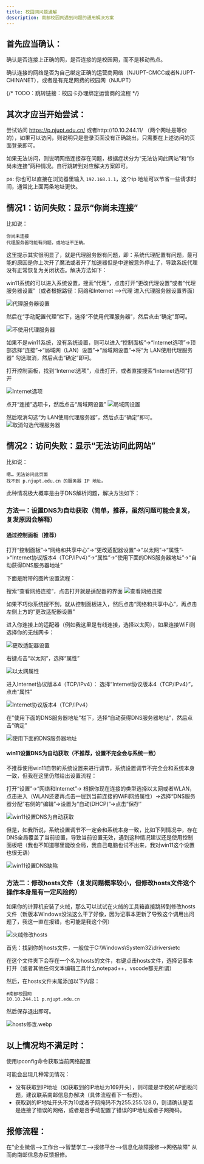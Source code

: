 ```yaml
---
title: 校园网问题通解
description: 南邮校园网遇到问题的通用解决方案
---
```



## 首先应当确认：

确认是否连接上正确的网，是否连接的是校园网，而不是移动热点。

确认连接的网络是否为自己绑定正确的运营商网络（NJUPT-CMCC或者NJUPT-CHINANET），或者是有充足网费的校园网（NJUPT）

{/* TODO：跳转链接：校园卡办理绑定运营商的流程 */}

## 其次才应当开始尝试：

尝试访问 https://p.njupt.edu.cn/ 或者http://10.10.244.11/ （两个网址是等价的），如果可以访问，则说明只是登录页面没有正确跳出，只需要在上述访问的页面登录即可。

如果无法访问，则说明网络连接存在问题，根据症状分为“无法访问此网站”和“你尚未连接”两种情况。自行跳转到对应解决方案即可。

ps: 你也可以直接在浏览器里输入 `192.168.1.1`，这个ip 地址可以节省一些请求时间，通常比上面两条地址更快。

## 情况1：访问失败：显示“你尚未连接”

比如说：
```
你尚未连接
代理服务器可能有问题，或地址不正确。
```

这里提示其实很明显了，就是代理服务器有问题，即：系统代理配置有问题，最可能的原因是你上次开了魔法或者开了加速器但是中途被意外停止了，导致系统代理没有正常恢复为关闭状态。解决方法如下：

win11系统的可以进入系统设置，搜索“代理”，点击打开“更改代理设置”或者“代理服务器设置”（或者根据路径：网络和Internet -->代理  进入代理服务器设置界面）

![代理服务器设置](@assets/docs/life/network/fix_network/代理服务器设置.webp)

然后在“手动配置代理”栏下，选择“不使用代理服务器”，然后点击“确定”即可。

![不使用代理服务器](@assets/docs/life/network/fix_network/不使用代理服务器.webp)

如果不是win11系统，没有系统设置，则可以进入“控制面板”->“Internet选项”->顶部选择“连接”->“局域网（LAN）设置”->“局域网设置”->将“为 LAN使用代理服务器” 勾选取消，然后点击“确定”即可。

打开控制面板，找到“Internet选项”，点击打开，或者直接搜索“Internet选项”打开

![Internet选项](@assets/docs/life/network/fix_network/Internet选项.webp)

点开“连接”选项卡，然后点击“局域网设置”
![局域网设置](@assets/docs/life/network/fix_network/局域网设置.webp)


然后取消勾选“为 LAN使用代理服务器”，然后点击“确定”即可。
![取消勾选代理服务器](@assets/docs/life/network/fix_network/取消勾选代理服务器.webp)


## 情况2：访问失败：显示“无法访问此网站”

比如说：
```
嗯… 无法访问此页面
找不到 p.njupt.edu.cn 的服务器 IP 地址。
```
此种情况极大概率是由于DNS解析问题，解决方法如下：

### 方法一：设置DNS为自动获取（简单，推荐，虽然问题可能会复发，复发原因会解释）

#### 通过控制面板（推荐）
打开“控制面板”->“网络和共享中心”->“更改适配器设置”->“以太网”->“属性”->“Internet协议版本4（TCP/IPv4）”->“属性”->“使用下面的DNS服务器地址”->“自动获得DNS服务器地址”

下面是附带的图片设置流程：

搜索“查看网络连接”，点击打开就是适配器的界面
![查看网络连接](@assets/docs/life/network/fix_network/查看网络连接.webp)

如果不巧你系统搜不到，就从控制面板进入，然后点击“网络和共享中心”，再点击左侧上方的“更改适配器设置”

进入你连接上的适配器（例如我这里是有线连接，选择以太网），如果连接WiFi则选择你的无线网卡：

![更改适配器设置](@assets/docs/life/network/fix_network/更改适配器设置.webp)

右键点击“以太网”，选择“属性”

![以太网属性](@assets/docs/life/network/fix_network/以太网属性.webp)

进入Internet协议版本4（TCP/IPv4）：
选择“Internet协议版本4（TCP/IPv4）”，点击“属性”

![Internet协议版本4（TCP/IPv4）](@assets/docs/life/network/fix_network/ipv4属性.webp)

在"使用下面的DNS服务器地址"栏下，选择“自动获得DNS服务器地址”，然后点击“确定”

![使用下面的DNS服务器地址](@assets/docs/life/network/fix_network/使用下面的DNS服务器地址.webp)


#### win11设置DNS为自动获取（不推荐，设置不完全会与系统一致）

不推荐使用win11自带的系统设置来进行调节，系统设置调节不完全会和系统本身一致，但我在这里仍然给出设置流程：

打开“设置”->“网络和Internet”-> 根据你现在连接的类型选择以太网或者WLAN，点击进入（WLAN还要再点击一层到当前连接的WiFi网络属性）->选择“DNS服务器分配”右侧的“编辑”->设置为“自动(DHCP)”->点击“保存”

![win11设置DNS为自动获取](@assets/docs/life/network/fix_network/win11设置DNS为自动获取.webp)

但是，如我所说，系统设置调节不一定会和系统本身一致，比如下列情况中，存在DNS全局覆盖了当前设置，导致当前设置无效，遇到这种情况建议还是使用控制面板吧（我也不知道哪里能改全局，我自己电脑也试不出来，我对win11这个设置也很无语）

![win11设置DNS缺陷](@assets/docs/life/network/fix_network/win11设置DNS缺陷.webp)

### 方法二：修改hosts文件（复发问题概率较小，但修改hosts文件这个操作本身是有一定风险的）

如果你的计算机安装了火绒，那么可以试试在火绒的工具箱直接跳转到修改hosts文件（新版本Windows没法这么干了好像，因为记事本更新了导致这个调用出问题了，我这一直在报错，也可能是我这个例）

![火绒修改hosts](@assets/docs/life/network/fix_network/火绒修改hosts.webp)


首先：找到你的hosts文件，一般位于C:\Windows\System32\drivers\etc

在这个文件夹下会存在一个名为hosts的文件，右键点击hosts文件，选择记事本打开（或者其他任何文本编辑工具什么notepad++，vscode都无所谓）

然后，在hosts文件末尾添加以下内容：
```
#南邮校园网
10.10.244.11 p.njupt.edu.cn
```
然后保存退出即可。

![hosts修改.webp](@assets/docs/life/network/fix_network/hosts修改.webp)

## 以上情况均不满足时：

使用ipconfig命令获取当前网络配置

可能会出现几种常见情况：

- 没有获取到IP地址（如获取到的IP地址为169开头），则可能是学校的AP面板问题，建议联系南邮信息办解决（具体流程看下一标题）。
- 获取到的IP地址开头不为10或者子网掩码不为255.255.128.0，则请确认是否是连接了错误的网络，或者是否手动配置了错误的IP地址或者子网掩码。


## 报修流程：

在“企业微信-->工作台-->智慧学工-->报修平台-->信息化故障报修-->网络故障” 从而向南邮信息办反馈报修。

<ImageComponent />








